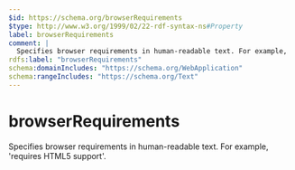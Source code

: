 ```yaml
---
$id: https://schema.org/browserRequirements
$type: http://www.w3.org/1999/02/22-rdf-syntax-ns#Property
label: browserRequirements
comment: |
  Specifies browser requirements in human-readable text. For example, 'requires HTML5 support'.
rdfs:label: "browserRequirements"
schema:domainIncludes: "https://schema.org/WebApplication"
schema:rangeIncludes: "https://schema.org/Text"
---
```


# browserRequirements

Specifies browser requirements in human-readable text. For example, 'requires HTML5 support'.

